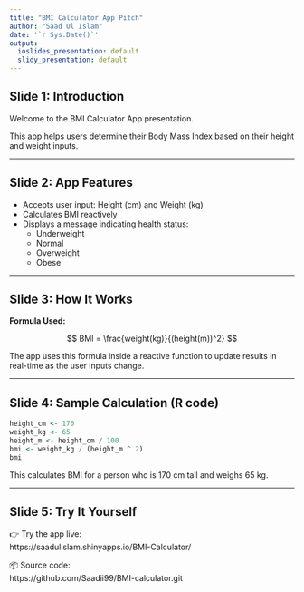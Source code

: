 ```yaml
---
title: "BMI Calculator App Pitch"
author: "Saad Ul Islam"
date: '`r Sys.Date()`'
output:
  ioslides_presentation: default
  slidy_presentation: default
---
```


## Slide 1: Introduction

Welcome to the BMI Calculator App presentation.

This app helps users determine their Body Mass Index based on their height and weight inputs.

---

## Slide 2: App Features

- Accepts user input: Height (cm) and Weight (kg)
- Calculates BMI reactively
- Displays a message indicating health status:
  - Underweight
  - Normal
  - Overweight
  - Obese

---

## Slide 3: How It Works

**Formula Used:**

$$ BMI = \frac{weight(kg)}{(height(m))^2} $$

The app uses this formula inside a reactive function to update results in real-time as the user inputs change.

---

## Slide 4: Sample Calculation (R code)

```r
height_cm <- 170
weight_kg <- 65
height_m <- height_cm / 100
bmi <- weight_kg / (height_m ^ 2)
bmi
```

This calculates BMI for a person who is 170 cm tall and weighs 65 kg.

---

## Slide 5: Try It Yourself

👉 Try the app live:  
https://saadulislam.shinyapps.io/BMI-Calculator/

📦 Source code:  
https://github.com/Saadii99/BMI-calculator.git